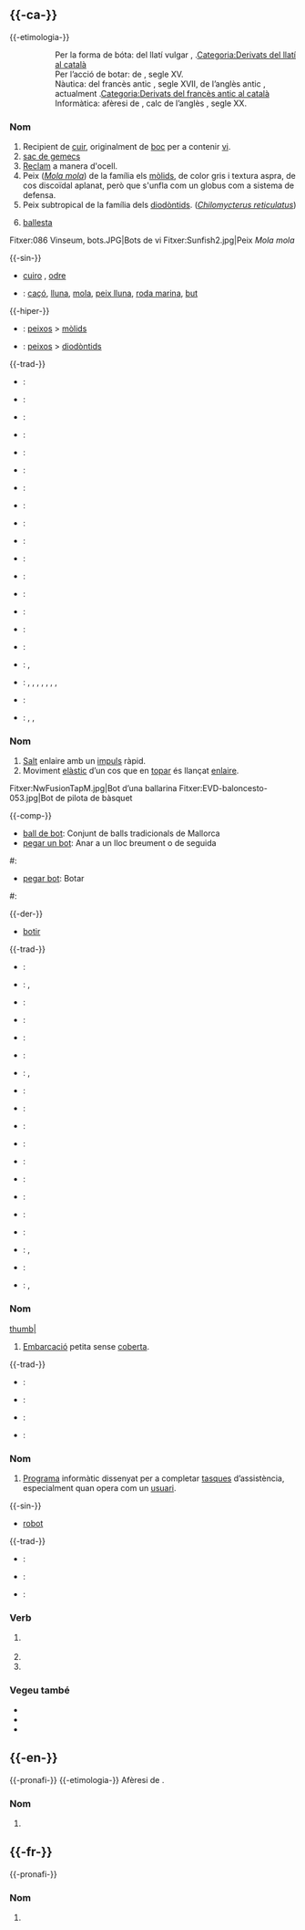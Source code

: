 == {{-ca-}} ==
{{ca-pron|ó}}
{{àudio|LL-Q7026 (cat)-Toniher-bot.wav|lang=ca}}
{{-etimologia-}}
:: Per la forma de bóta: del llatí vulgar {{terme|la|buttis|trad=bóta}}, {{etim-s|ca|XIII}}.[[Categoria:Derivats del llatí al català]]
:: Per l’acció de botar: de {{comp|ca|botar|+Ø}}, segle XV.
:: Nàutica: del francès antic {{terme|fro|ca|bot}}, segle XVII, de l’anglès antic {{terme|ang|bat|trad=barca petita}}, actualment {{terme|en|boat}}.[[Categoria:Derivats del francès antic al català]]
:: Informàtica: afèresi de {{terme|ca|robot}}, calc de l’anglès {{terme|en|bot}}, segle XX.

=== Nom ===
{{ca-nom|m}}

# Recipient de [[cuir]], originalment de [[boc]] per a contenir [[vi]].
# [[sac de gemecs]]
# [[reclam|Reclam]] a manera d'ocell.
# Peix (''[[Mola mola]]'') de la família els [[mòlids]], de color gris i textura aspra, de cos discoïdal aplanat, però que s'unfla com un globus com a sistema de defensa.
# Peix subtropical de la família dels [[diodòntids]]. (''[[Chilomycterus reticulatus]]'')
# {{marca|ca|peixos}} [[ballesta]]

<gallery>
Fitxer:086 Vinseum, bots.JPG|Bots de vi
Fitxer:Sunfish2.jpg|Peix ''Mola mola''
</gallery>

{{-sin-}}
* {{q|recipient}} [[cuiro]] {{q|valencià}}, [[odre]] {{q|mallorquí}}
* {{q|peix mòlid}}: [[caçó]], [[lluna]], [[mola]], [[peix lluna]], [[roda marina]], [[but]]

{{-hiper-}}
* {{q|peix mòlid}}: [[peixos]] > [[mòlids]]
* {{q|Chilomycterus reticulatus}}: [[peixos]] > [[diodòntids]]

{{-trad-}}
{{inici|Recipient de cuir}}
* {{de}}: {{trad|de|Weinschlauch|m}}
* {{en}}: {{trad|en|wineskin}}
* {{hy}}: {{trad|hy|տիկ}}
* {{es}}: {{trad|es|odre|m}}
* {{fr}}: {{trad|fr|outre}}
* {{grc}}: {{trad|grc|ἀσκός |m}}
* {{is}}: {{trad|is|vínbelgur |m}}
* {{it}}: {{trad|it|otre|m}}
{{mig}}
* {{nl}}: {{trad|nl|wijnzak |m}}
* {{no}}: {{trad|no|vinsekk |m}}
* {{pl}}: {{trad|pl|bukłak |m}}
* {{pt}}: {{trad|pt|borracha|f}}
* {{ru}}: {{trad|ru|бурдю́к |m}}
* {{sh}}: {{trad|sh| mješina |f}}
* {{sv}}: {{trad|sv|lägel |c}}
* {{uk}}: {{trad|uk|бурдюк|m}}
{{final}}

{{inici|Peix mòlid}}
* {{en}}: {{trad|en|ocean sunfish}}, {{trad|en|sunfish}}
* {{es}}: {{trad|es|mola}}, {{trad|es|muela}}, {{trad|es|muela de molino}}, {{trad|es|pez ballesta}}, {{trad|es|pez luna}}, {{trad|es|pez-luna}}, {{trad|es|rodador}}, {{trad|es|rueda marina}}
{{mig}}
* {{da}}: {{trad|da|klumpfisk|c}}
* {{fr}}: {{trad|fr|môle}}, {{trad|fr|poisson lune}}, {{trad|fr|poisson-lune}}
{{final}}

{{catllengua|ca|Peixos}}

=== Nom ===
{{ca-nom|m}}

# [[salt|Salt]] enlaire amb un [[impuls]] ràpid.
# Moviment [[elàstic]] d’un cos que en [[topar]] és llançat [[enlaire]].

<gallery>
Fitxer:NwFusionTapM.jpg|Bot d’una ballarina
Fitxer:EVD-baloncesto-053.jpg|Bot de pilota de bàsquet
</gallery>

{{-comp-}}
* [[ball de bot]]: Conjunt de balls tradicionals de Mallorca
* [[pegar un bot]]: Anar a un lloc breument o de seguida {{q|col·loquial|mallorquí}}
#: {{ex-us|ca|Si pots, pega un bot a sa botiga abans de que tanquin.}}
* [[pegar bot]]: Botar {{q|col·loquial|mallorquí}}
#: {{ex-us|ca|De sa retgirada, va pegar bot a sa paret i no el tornàrem a veure.}}

{{-der-}}
* [[botir]]

{{-trad-}}
{{inici|Salt}}
* {{de}}: {{trad|de|Sprung |m}}
* {{en}}: {{trad|en|jump}}, {{trad|en|bound}}
* {{eu}}: {{trad|eu|jauzi}}
* {{bg}}: {{trad|bg| скок |m}}
* {{es}}: {{trad|es|bote}}
* {{fi}}: {{trad|fi|hyppy }}
* {{fr}}: {{trad|fr|bond}}, {{trad|fr|saut|m}}
* {{el}}: {{trad|el| άλμα |n}}
{{mig}}
* {{grc}}: {{trad|grc|πήδημα |n}}
* {{hu}}: {{trad|hu|ugrás}}
* {{it}}: {{trad|it|balzo|m}}
* {{csc}}: {{trad|csc|SALTAR}}
* {{nl}}: {{trad|nl|sprong}}
* {{pt}}: {{trad|pt|salto|m}}
* {{ru}}: {{trad|ru|прыжо́к |m}}
* {{sv}}: {{trad|sv|hopp|n}}
{{final}}

{{inici|Moviment elàstic}}
* {{en}}: {{trad|en|bounce}}, {{trad|en|bound}}
* {{es}}: {{trad|es|bote}}
{{mig}}
* {{fr}}: {{trad|fr|bond}}, {{trad|fr|rebond}}
{{final}}

=== Nom ===
{{ca-nom|m}}

[[Fitxer:ORŁ 0033 ubt.JPEG|thumb|]]
# [[embarcació|Embarcació]] petita sense [[coberta]].

{{-trad-}}
{{inici|Embarcació petita}}
* {{en}}: {{trad|en|boat}}
* {{es}}: {{trad|es|bote}}
{{mig}}
* {{da}}: {{trad|da|båd|c}}
* {{fr}}: {{trad|fr|canot}}
{{final}}

=== Nom ===
{{ca-nom|m}}

# {{marca|ca|informàtica}} [[programa|Programa]] informàtic dissenyat per a completar [[tasques]] d’assistència, especialment quan opera com un [[usuari]].

{{-sin-}}
* [[robot]]

{{-trad-}}
{{inici|Programa informàtic}}
* {{en}}: {{trad|en|bot}}
* {{es}}: {{trad|es|bot}}
{{mig}}
* {{fr}}: {{trad|fr|bot}}
{{final}}

=== Verb ===
{{ca-verb-forma}}

# {{marca-nocat|ca|balear|alguerès}} {{ca-forma-conj|botar|1|pres|ind}}
# {{ca-forma-conj|botre|3|pres|ind}}
# {{ca-forma-conj|botre|2|imp}}

=== Vegeu també ===
* {{Viquipèdia}}
* {{ca-dicc|diec|gdlc|termcat}}
* {{termcat|dicc=173}}

== {{-en-}} ==
{{-pronafi-}} {{pron|en|/bɒt/}} {{àudio simple|en-us-bot.ogg|àudio (EUA)}}
{{-etimologia-}} Afèresi de {{terme|en|robot}}.

=== Nom ===
{{en-nom}}

# {{marca|en|informàtica}} {{e|ca|bot}}

== {{-fr-}} ==
{{-pronafi-}} {{pron|fr|/bo/}}

=== Nom ===
{{fr-nom|m}}

# {{marca|en|informàtica}} {{e|ca|bot}}
